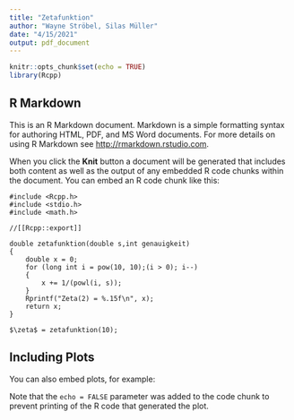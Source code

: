 ```yaml
---
title: "Zetafunktion"
author: "Wayne Ströbel, Silas Müller"
date: "4/15/2021"
output: pdf_document
---
```

```r
knitr::opts_chunk$set(echo = TRUE)
library(Rcpp)
```

## R Markdown

This is an R Markdown document. Markdown is a simple formatting syntax for authoring HTML, PDF, and MS Word documents. For more details on using R Markdown see <http://rmarkdown.rstudio.com>.

When you click the **Knit** button a document will be generated that includes both content as well as the output of any embedded R code chunks within the document. You can embed an R code chunk like this:

```Rcpp
#include <Rcpp.h>
#include <stdio.h>
#include <math.h>

//[[Rcpp::export]]

double zetafunktion(double s,int genauigkeit)
{
    double x = 0;
    for (long int i = pow(10, 10);(i > 0); i--)
    {
        x += 1/(powl(i, s));
    }
    Rprintf("Zeta(2) = %.15f\n", x);
    return x;
}

```
```
$\zeta$ = zetafunktion(10);
```
## Including Plots

You can also embed plots, for example:


Note that the `echo = FALSE` parameter was added to the code chunk to prevent printing of the R code that generated the plot.
